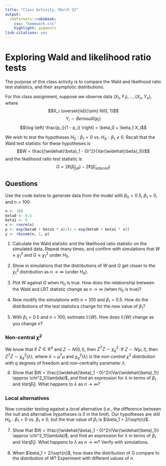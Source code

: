 ```yaml
---
title: "Class Activity, March 22"
output: 
  rmdformats::robobook:
    css: "homework.css"
    highlight: pygments
link-citations: yes
---
```


# Exploring Wald and likelihood ratio tests

The purpose of this class activity is to compare the Wald and likelihood ratio test statistics, and their asymptotic distributions.

For this class assignment, suppose we observe data $(X_1, Y_1), ..., (X_n, Y_n)$, where 
$$X_i \overset{iid}{\sim} N(0, 1)$$
$$Y_i \sim Bernoulli(p_i)$$
$$\log \left( \frac{p_i}{1 - p_i} \right) = \beta_0 + \beta_1 X_i$$

We wish to test the hypotheses $H_0: \beta_1 = 0$ vs. $H_A: \beta_1 \neq 0$. Recall that the Wald test statistic for these hypotheses is 
$$W = \frac{(\widehat{\beta}_1 - 0)^2}{Var(\widehat{\beta}_1)}$$
and the likelihood ratio test statistic is
$$G = 2 \ell(\widehat{\beta}_{full}) - 2 \ell(\widehat{\beta}_{reduced})$$

## Questions

Use the code below to generate data from the model with $\beta_0 = 0.5$, $\beta_1 = 0$, and $n = 100$:

```r
n <- 100
beta0 <- 0.5
beta1 <- 0
x <- rnorm(n)
p <- exp(beta0 + beta1 * x)/(1 + exp(beta0 + beta1 * x))
y <- rbinom(n, 1, p)
```

1. Calculate the Wald statistic and the likelihood ratio statistic on the simulated data. Repeat many times, and confirm with simulations that $W \approx \chi^2_1$ and $G \approx \chi^2_1$ under $H_0$.

2. Show in simulations that the distributions of $W$ and $G$ get closer to the $\chi^2_1$ distribution as $n \to \infty$ (under $H_0$).

3. Plot $W$ against $G$ when $H_0$ is true. How does the relationship between the Wald and LRT statistic change as $n \to \infty$ (when $H_0$ is true)?

4. Now modify the simulations with $n = 100$ and $\beta_1 = 0.5$. How do the distributions of the test statistics change for the new value of $\beta_1$?

5. With $\beta_1 = 0.5$ and $n = 100$, estimate $\mathbb{E}(W)$. How does $\mathbb{E}(W)$ change as you change $n$?

### Non-central $\chi^2$

We know that if $Z \in \mathbb{R}^q$ and $Z \sim N(0, I)$, then $Z^T Z \sim \chi^2_q$. If $Z \sim N(\mu, I)$, then $Z^T Z \sim \chi^2_q(\lambda)$, where $\lambda = \mu^T \mu$ and $\chi^2_q(\lambda)$ is the *non-central* $\chi^2$ distribution with $q$ degrees of freedom and non-centrality parameter $\lambda$.

6. Show that $W = \frac{(\widehat{\beta}_1 - 0)^2}{Var(\widehat{\beta}_1)} \approx \chi^2_1(\lambda)$, and find an expression for $\lambda$ in terms of $\beta_1$ and $Var(\widehat{\beta}_1)$. What happens to $\lambda$ as $n \to \infty$?

### Local alternatives

Now consider testing against a *local* alternative (i.e., the difference between the null and alternative hypotheses is 0 in the limit). Our hypotheses are still $H_0: \beta_1 = 0$ vs. $\beta_1 \neq 0$, but the true value of $\beta_1$ is $\beta_1 = 2/\sqrt{n}$.

7. Show that $W = \frac{(\widehat{\beta}_1 - 0)^2}{Var(\widehat{\beta}_1)} \approx \chi^2_1(\lambda)$, and find an expression for $\lambda$ in terms of $\beta_1$ and $Var(\widehat{\beta}_1)$. What happens to $\lambda$ as $n \to \infty$? Verify with simulations.

8. When $\beta_1 = 2/\sqrt{n}$, how does the distribution of $G$ compare to the distribution of $W$? Experiment with different values of $n$.